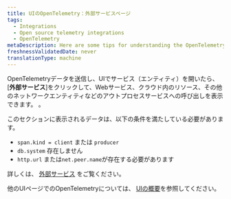 ```yaml
---
title: UIのOpenTelemetry：外部サービスページ
tags:
  - Integrations
  - Open source telemetry integrations
  - OpenTelemetry
metaDescription: Here are some tips for understanding the OpenTelemetry external services page in the New Relic UI.
freshnessValidatedDate: never
translationType: machine
---
```


OpenTelemetryデータを送信し、UIでサービス（エンティティ）を開いたら、\[**外部サービス**]をクリックして、Webサービス、クラウド内のリソース、その他のネットワークエンティティなどのアウトプロセスサービスへの呼び出しを表示できます。 。

このセクションに表示されるデータは、以下の条件を満たしている必要があります。

* `span.kind = client` または `producer`
* `db.system` 存在しません
* `http.url` または`net.peer.name`が存在する必要があります

詳しくは、 [外部サービス](/docs/apm/apm-ui-pages/monitoring/external-services/external-services-intro) をご覧ください。

他のUIページでのOpenTelemetryについては、 [UIの概要](/docs/more-integrations/open-source-telemetry-integrations/opentelemetry/view-your-data/opentelemetry-view-your-data)を参照してください。